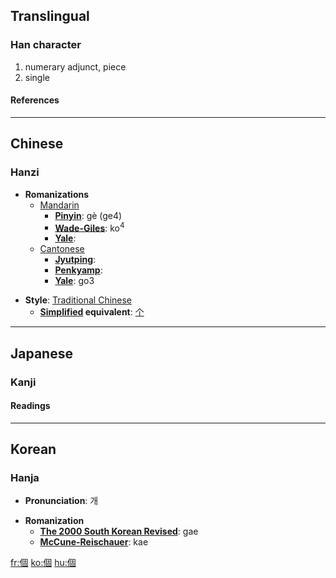 {{see|个}}

==Translingual==
===Han character===
{{Han char|rad=人|as=08|sn=10|four=2620<sub>0</sub>|canj=人田十口 (OWJR)}}
# numerary adjunct, piece
# single
====References====
{{Han ref|kx=0107.170|dkj=00758|dj=0228.020|hdz=10178.030|uh=500B|ud=20491|bh=ADD3|bd=44499}}
----

==Chinese==
===Hanzi===


* '''Romanizations'''
** [[Mandarin]]
*** '''[[Pinyin]]''': gè (ge4)
*** '''[[Wade-Giles]]''': ko<sup>4</sup>
*** '''[[Yale]]''': 
**[[Cantonese]]
***'''[[Jyutping]]''':
***'''[[Penkyamp]]''': 
***'''[[Yale]]''': go3

* '''Style''': [[Traditional Chinese]] 
** '''[[Simplified Chinese|Simplified]] equivalent''': [[个]]


----
==Japanese==
===Kanji===

{{ja-kanji|grade=|rs=人08}}
====Readings====
{{ja-readings|on=[[こ]] (ko), [[か]] (ka)|kun=[[こ]] (ko)}}


----
==Korean==
===Hanja===

* '''Pronunciation''': 개

* '''Romanization'''
** '''[[The 2000 South Korean Revised Romanization|The 2000 South Korean Revised]]''': gae
** '''[[McCune-Reischauer]]''': kae


[[fr:個]]
[[ko:個]]
[[hu:個]]
